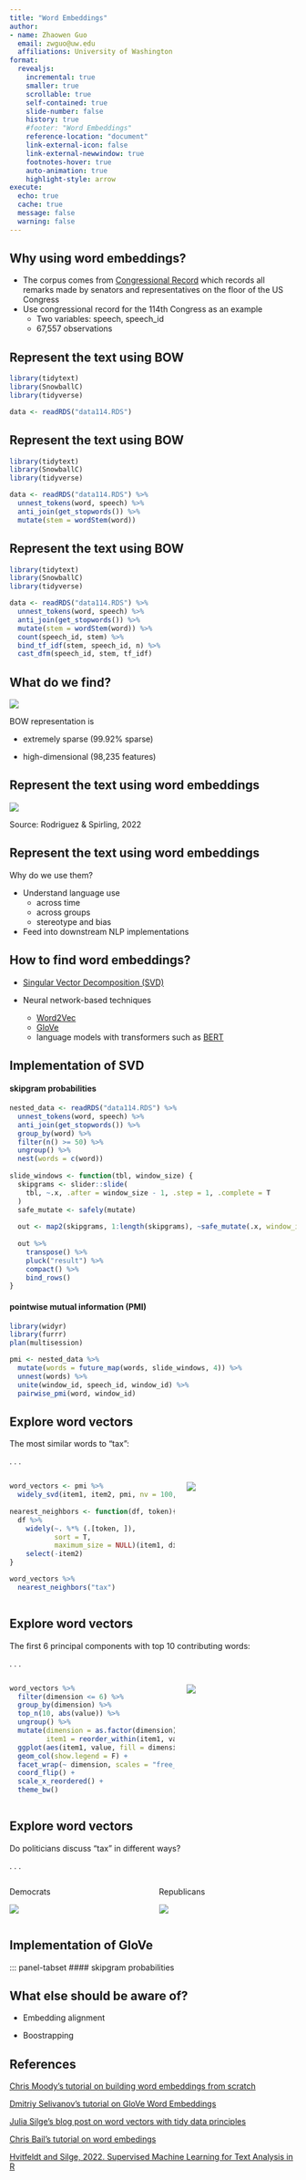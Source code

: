 ```yaml
---
title: "Word Embeddings"
author: 
- name: Zhaowen Guo
  email: zwguo@uw.edu
  affiliations: University of Washington
format:
  revealjs:
    incremental: true
    smaller: true
    scrollable: true
    self-contained: true
    slide-number: false
    history: true
    #footer: "Word Embeddings"
    reference-location: "document"
    link-external-icon: false
    link-external-newwindow: true
    footnotes-hover: true
    auto-animation: true
    highlight-style: arrow
execute: 
  echo: true
  cache: true
  message: false
  warning: false
---
```


## Why using word embeddings?


- The corpus comes from [Congressional Record](https://www.congress.gov/congressional-record) which records all remarks made by senators and representatives on the floor of the US Congress
- Use congressional record for the 114th Congress as an example
  - Two variables: speech, speech_id
  - 67,557 observations



## Represent the text using BOW {auto-animate="true"}


``` r
library(tidytext)
library(SnowballC)
library(tidyverse)

data <- readRDS("data114.RDS") 
```


## Represent the text using BOW {auto-animate="true"}


``` r
library(tidytext)
library(SnowballC)
library(tidyverse)

data <- readRDS("data114.RDS") %>%
  unnest_tokens(word, speech) %>%
  anti_join(get_stopwords()) %>%
  mutate(stem = wordStem(word))
```


## Represent the text using BOW {auto-animate="true"}


``` r
library(tidytext)
library(SnowballC)
library(tidyverse)

data <- readRDS("data114.RDS") %>%
  unnest_tokens(word, speech) %>%
  anti_join(get_stopwords()) %>%
  mutate(stem = wordStem(word)) %>%
  count(speech_id, stem) %>%
  bind_tf_idf(stem, speech_id, n) %>%
  cast_dfm(speech_id, stem, tf_idf)
```


## What do we find?

![](images/sparse-matrix.JPG)

BOW representation is

- extremely sparse (99.92% sparse)

- high-dimensional (98,235 features)



## Represent the text using word embeddings

![](images/word-embedding-decision-tree.JPG)

\newline Source: Rodriguez & Spirling, 2022

## Represent the text using word embeddings

Why do we use them?

- Understand language use
  - across time
  - across groups
  - stereotype and bias

- Feed into downstream NLP implementations



## How to find word embeddings?

- [Singular Vector Decomposition (SVD)](https://twitter.com/WomenInStat/status/1285610321747611653)

- Neural network-based techniques 
  - [Word2Vec](https://arxiv.org/abs/1301.3781)
  - [GloVe](https://nlp.stanford.edu/projects/glove/)
  - language models with transformers such as [BERT](https://arxiv.org/abs/1810.04805)


## Implementation of SVD {.smaller .scrollable transition="slide"}

::: panel-tabset
#### skipgram probabilities

```.r
nested_data <- readRDS("data114.RDS") %>%
  unnest_tokens(word, speech) %>%
  anti_join(get_stopwords()) %>%
  group_by(word) %>%
  filter(n() >= 50) %>%
  ungroup() %>%
  nest(words = c(word))
  
slide_windows <- function(tbl, window_size) {
  skipgrams <- slider::slide(
    tbl, ~.x, .after = window_size - 1, .step = 1, .complete = T
  )
  safe_mutate <- safely(mutate)
  
  out <- map2(skipgrams, 1:length(skipgrams), ~safe_mutate(.x, window_id = .y))
  
  out %>%
    transpose() %>%
    pluck("result") %>%
    compact() %>%
    bind_rows()
}
```


#### pointwise mutual information (PMI)

```.r
library(widyr) 
library(furrr)
plan(multisession)

pmi <- nested_data %>%
  mutate(words = future_map(words, slide_windows, 4)) %>%
  unnest(words) %>%
  unite(window_id, speech_id, window_id) %>%
  pairwise_pmi(word, window_id)
```
:::


## Explore word vectors

The most similar words to "tax": 

. . .

::: columns
::: {.column width="60%"}
```  .r
word_vectors <- pmi %>%
  widely_svd(item1, item2, pmi, nv = 100, maxit = 1000)
  
nearest_neighbors <- function(df, token){
  df %>% 
    widely(~. %*% (.[token, ]),
           sort = T,
           maximum_size = NULL)(item1, dimension, value) %>%
    select(-item2)
}

word_vectors %>%
  nearest_neighbors("tax")
```
::: 
::: {.column width="40%"}

![](images/similar-words-tax.JPG)

:::
:::

## Explore word vectors

The first 6 principal components with top 10 contributing words:

. . .

::: columns
::: {.column width="60%"}
```  .r
word_vectors %>%
  filter(dimension <= 6) %>%
  group_by(dimension) %>%
  top_n(10, abs(value)) %>%
  ungroup() %>%
  mutate(dimension = as.factor(dimension),
         item1 = reorder_within(item1, value, dimension)) %>%
  ggplot(aes(item1, value, fill = dimension)) +
  geom_col(show.legend = F) +
  facet_wrap(~ dimension, scales = "free_y", ncol = 3) +
  coord_flip() +
  scale_x_reordered() + 
  theme_bw()
```
:::

::: {.column width="40%"}

![](images/dimension-words.png)
:::
:::

## Explore word vectors 

Do politicians discuss "tax" in different ways? 

. . .

::: columns
::: {.column width="50%"}
Democrats

\newline ![](images/similar-words-tax-dem.JPG)
:::

::: {.column width="50%"}
Republicans

\newline ![](images/similar-words-tax-rep.JPG)
:::
:::

## Implementation of GloVe {.smaller .scrollable transition="slide"}


::: panel-tabset
#### skipgram probabilities



## What else should be aware of?

- Embedding alignment 

- Boostrapping 


## References
[Chris Moody's tutorial on building word embeddings from scratch](https://multithreaded.stitchfix.com/blog/2017/10/18/stop-using-word2vec/)

[Dmitriy Selivanov's tutorial on GloVe Word Embeddings](http://text2vec.org/glove.html)

[Julia Silge's blog post on word vectors with tidy data principles](https://juliasilge.com/blog/tidy-word-vectors/)

[Chris Bail's tutorial on word embedings](https://cbail.github.io/textasdata/word2vec/rmarkdown/word2vec.html)

[Hvitfeldt and Silge, 2022. Supervised Machine Learning for Text Analysis in R](https://smltar.com/)
